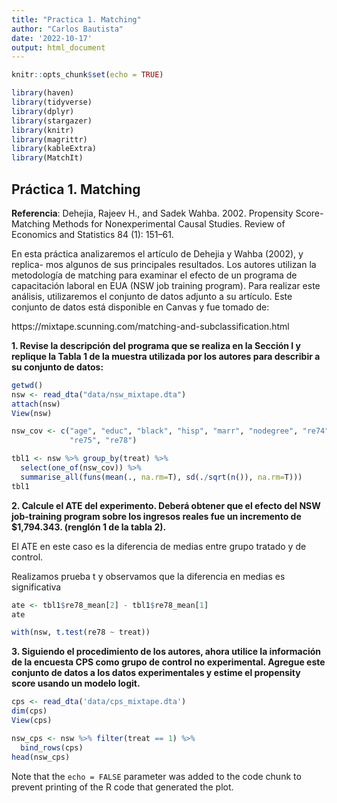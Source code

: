 ```yaml
---
title: "Practica 1. Matching"
author: "Carlos Bautista"
date: '2022-10-17'
output: html_document
---
```


```r
knitr::opts_chunk$set(echo = TRUE)

library(haven)
library(tidyverse)
library(dplyr)
library(stargazer)
library(knitr)
library(magrittr)
library(kableExtra)
library(MatchIt)
```

## Práctica 1. Matching

**Referencia**: Dehejia, Rajeev H., and Sadek Wahba. 2002. Propensity Score-
Matching Methods for Nonexperimental Causal Studies. Review of Economics
and Statistics 84 (1): 151–61.

En esta práctica analizaremos el artículo de Dehejia y Wahba (2002), y replica-
mos algunos de sus principales resultados. Los autores utilizan la metodología
de matching para examinar el efecto de un programa de capacitación laboral
en EUA (NSW job training program). Para realizar este análisis, utilizaremos el
conjunto de datos adjunto a su artículo. Este conjunto de datos está disponible
en Canvas y fue tomado de:

https://mixtape.scunning.com/matching-and-subclassification.html

**1. Revise la descripción del programa que se realiza en la Sección I y replique
la Tabla 1 de la muestra utilizada por los autores para describir a su
conjunto de datos:**

```r
getwd()
nsw <- read_dta("data/nsw_mixtape.dta")
attach(nsw)
View(nsw)

nsw_cov <- c("age", "educ", "black", "hisp", "marr", "nodegree", "re74", 
             "re75", "re78")

tbl1 <- nsw %>% group_by(treat) %>% 
  select(one_of(nsw_cov)) %>% 
  summarise_all(funs(mean(., na.rm=T), sd(./sqrt(n()), na.rm=T)))
tbl1
```

**2. Calcule el ATE del experimento. Deberá obtener que el efecto del NSW
job-training program sobre los ingresos reales fue un incremento de $1,794.343.
(renglón 1 de la tabla 2).**

El ATE en este caso es la diferencia de medias entre grupo tratado y de control.

Realizamos prueba t y observamos que la diferencia en medias es significativa

```r
ate <- tbl1$re78_mean[2] - tbl1$re78_mean[1]
ate

with(nsw, t.test(re78 ~ treat))
```
**3. Siguiendo el procedimiento de los autores, ahora utilice la información de
la encuesta CPS como grupo de control no experimental. Agregue este
conjunto de datos a los datos experimentales y estime el propensity score
usando un modelo logit.**

```r
cps <- read_dta('data/cps_mixtape.dta')
dim(cps)
View(cps)

nsw_cps <- nsw %>% filter(treat == 1) %>% 
  bind_rows(cps)
head(nsw_cps)
```


Note that the `echo = FALSE` parameter was added to the code chunk to prevent printing of the R code that generated the plot.
